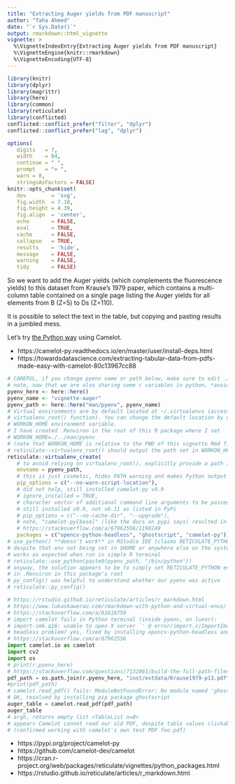```yaml
---
title: "Extracting Auger yields from PDF manuscript"
author: "Taha Ahmed"
date: "`r Sys.Date()`"
output: rmarkdown::html_vignette
vignette: >
  %\VignetteIndexEntry{Extracting Auger yields from PDF manuscript}
  %\VignetteEngine{knitr::rmarkdown}
  %\VignetteEncoding{UTF-8}
---
```



```r
library(knitr)
library(dplyr)
library(magrittr)
library(here)
library(common)
library(reticulate)
library(conflicted)
conflicted::conflict_prefer("filter", "dplyr")
conflicted::conflict_prefer("lag", "dplyr")
```


```r
options(
   digits   = 7,
   width    = 84,
   continue = " ",
   prompt   = "> ",
   warn = 0,
   stringsAsFactors = FALSE)
knitr::opts_chunk$set(
   dev        = 'svg',
   fig.width  = 7.10,
   fig.height = 4.39,
   fig.align  = 'center',
   echo       = FALSE,
   eval       = TRUE,
   cache      = FALSE,
   collapse   = TRUE,
   results    = 'hide',
   message    = FALSE,
   warning    = FALSE,
   tidy       = FALSE)
```


So we want to add the Auger yields (which complements the fluorescence yields)
to this dataset from Krause's 1979 paper, which contains a multi-column table
contained on a single page listing the Auger yields for all elements from
B (Z=5) to Ds (Z=110).

It is possible to select the text in the table, but copying and pasting results
in a jumbled mess.

Let's try [the Python way](https://pyvideo.org/pycon-au-2019/extracting-tabular-data-from-pdfs-with-camelot-excalibur.html)
using Camelot.

+ https://camelot-py.readthedocs.io/en/master/user/install-deps.html
+ https://towardsdatascience.com/extracting-tabular-data-from-pdfs-made-easy-with-camelot-80c13967cc88


```r
# CAREFUL, if you change pyenv name or path below, make sure to edit ./.Renviron accordingly!
# note, now that we are also sharing some r variables in python, *avoid* using dots in names
pyenv_here <- here::here()
pyenv_name <- "vignette-auger"
pyenv_path <- here::here("man/pyenv", pyenv_name)
# Virtual environments are by default located at ~/.virtualenvs (accessed with the
# virtualenv_root() function). You can change the default location by defining the
# WORKON_HOME environment variable.
# I have created .Renviron in the root of this R package where I set
# WORKON_HOME=./../man/pyenv
# (note that WORKON_HOME is relative to the PWD of this vignette Rmd file)
# reticulate::virtualenv_root() should output the path set in WORKON_HOME
reticulate::virtualenv_create(
   # to avoid relying on virtualenv_root(), explicitly provide a path instead of just a name
   envname = pyenv_path,
   # this is just cosmetic, hides PATH warning and makes Python output more readable
   pip_options = c("--no-warn-script-location"),
   # did not help, still installed camelot-py v0.9
   # ignore_installed = TRUE,
   # character vector of additional command line arguments to be passed to pip
   # still installed v0.9, not v0.11 as listed in PyPi
   # pip_options = c("--no-cache-dir", "--upgrade"),
   # note, "camelot-py[base]" (like the docs on pypi says) resulted in v0.9
   # https://stackoverflow.com/a/67962556/1198249
   packages = c("opencv-python-headless", "ghostscript", "camelot-py"))
# use_python() **doesn't work** in RStudio IDE (claims RETICULATE_PYTHON overrides it,
# despite that env not being set in $HOME or anywhere else on the system), but
# works as expected when run in simple R terminal
# reticulate::use_python(paste0(pyenv_path, "/bin/python"))
# anyway, the solution appears to be to simply set RETICULATE_PYTHON env ourselves
# in .Renviron in this package's root
# py_config() was helpful to understand whether our pyenv was active
# reticulate::py_config()
```


```python
# https://rstudio.github.io/reticulate/articles/r_markdown.html
# https://www.lukaskawerau.com/rmarkdown-with-python-and-virtual-envs/
# https://stackoverflow.com/a/61616750
# import camelot fails in Python terminal (inside pyenv, on luxor):
# import-im6.q16: unable to open X server `' @ error/import.c/ImportImageCommand/346.
# headless problem? yes, fixed by installing opencv-python-headless and importing camelot.io
# https://stackoverflow.com/a/67962556
import camelot.io as camelot
import cv2
import os
# print(r.pyenv_here)
# https://stackoverflow.com/questions/7132861/build-the-full-path-filename-in-python
pdf_path = os.path.join(r.pyenv_here, "inst/extdata/Krause1979-p13.pdf")
#print(pdf_path)
# camelot.read_pdf() fails: ModuleNotFoundError: No module named 'ghostscript'
# OK, resolved by installing pip package ghostscript
auger_table = camelot.read_pdf(pdf_path)
auger_table
# argh, returns empty list <TableList n=0>
# appears Camelot cannot read our old PDF, despite table values clickable in Evince
# (confirmed working with camelot's own test PDF foo.pdf)
```


+ https://pypi.org/project/camelot-py
+ https://github.com/camelot-dev/camelot
+ https://cran.r-project.org/web/packages/reticulate/vignettes/python_packages.html
+ https://rstudio.github.io/reticulate/articles/r_markdown.html
